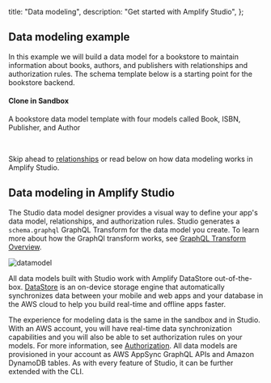   title: "Data modeling",
  description: "Get started with Amplify Studio",
};

## Data modeling example

In this example we will build a data model for a bookstore to maintain information about books, authors, and publishers with relationships and authorization rules. The schema template below is a starting point for the bookstore backend.

<Grid grid-gap="2" columns={1} className="margin-top-lg margin-bottom-lg">
  <Card
    external
    href="https://sandbox.amplifyapp.com/schema-design/4f1a9f51-5783-4da5-9db1-60ce071e6539/clone"
    containertag="amplify-external-link"
  >
    <CardGraphic alt="Amplify Studio logo" src="/images/console/adminui.svg" />
    <CardDetail>
      <h4>Clone in Sandbox</h4>
      <p>
        A bookstore data model template with four models called Book, ISBN,
        Publisher, and Author
      </p>
    </CardDetail>
  </Card>
</Grid>
<br />

Skip ahead to [relationships](/console/data/relationships) or read below on how data modeling works in Amplify Studio.

## Data modeling in Amplify Studio

The Studio data model designer provides a visual way to define your app's data model, relationships, and authorization rules. Studio generates a `schema.graphql` GraphQL Transform for the data model you create. To learn more about how the GraphQl transform works, see [GraphQL Transform Overview](/cli/graphql-transformer/overview).

![datamodel](/images/console/datamodel.gif)

All data models built with Studio work with Amplify DataStore out-of-the-box. [DataStore](/lib/datastore/getting-started) is an on-device storage engine that automatically synchronizes data between your mobile and web apps and your database in the AWS cloud to help you build real-time and offline apps faster.

The experience for modeling data is the same in the sandbox and in Studio. With an AWS account, you will have real-time data synchronization capabilities and you will also be able to set authorization rules on your models. For more information, see [Authorization](/console/authz/authorization). All data models are provisioned in your account as AWS AppSync GraphQL APIs and Amazon DynamoDB tables. As with every feature of Studio, it can be further extended with the CLI.
